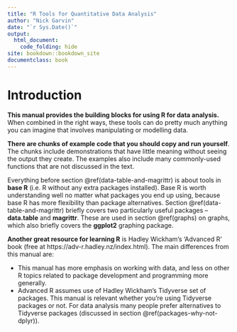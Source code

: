 --- 
title: "R Tools for Quantitative Data Analysis"
author: "Nick Garvin"
date: "`r Sys.Date()`"
output:
  html_document:
    code_folding: hide
site: bookdown::bookdown_site
documentclass: book
---

<!-- Bookdown manual here: https://bookdown.org/yihui/bookdown/publishing.html-->

# Introduction {-}

<!-- To do: -->

<!-- Try to design an exercise that covers all of these topics one by one and does something actually realistic, like formatting and plotting superannuation data or something* -->

<!-- Generally this could be made more engaging by asking the reader to use the tools for something interesting in each step. -->


**This manual provides the building blocks for using R for data analysis.** When combined in the right ways, these tools can do pretty much anything you can imagine that involves manipulating or modelling data. 

**There are chunks of example code that you should copy and run yourself**. The chunks include demonstrations that have little meaning without seeing the output they create. The examples also include many commonly-used functions that are not discussed in the text. 

Everything before section \@ref(data-table-and-magrittr) is about tools in **base R** (i.e. R without any extra packages installed). Base R is worth understanding well no matter what packages you end up using, because base R has more flexibility than package alternatives. Section \@ref(data-table-and-magrittr) briefly covers two particularly useful packages -- **data.table** and **magrittr**. These are used in section \@ref(graphs) on graphs, which also briefly covers the **ggplot2** graphing package. 

**Another great resource for learning R** is Hadley Wickham's 'Advanced R' book (free at https://adv-r.hadley.nz/index.html). The main differences from this manual are:

* This manual has more emphasis on working with data, and less on other R topics related to package development and programming more generally. 
* Advanced R assumes use of Hadley Wickham's Tidyverse set of packages. This manual is relevant whether you're using Tidyverse packages or not. For data analysis many people prefer alternatives to Tidyverse packages (discussed in section \@ref(packages-why-not-dplyr)).

